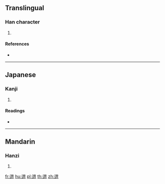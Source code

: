 {{character info/new}}
==Translingual==

===Han character===
{{Han char|rn=162|rad=辵|as=08|sn=12|four=|canj=XXYTA,YTA}}

# {{defn|Han|sort=辵08}}

====References====
* {{Han ref|kx=1259.110|dkj=38925|dj=1748.160|hdz=63848.010|uh=902A|ud=36906}}

----

==Japanese==

===Kanji===
{{ja-kanji|grade=|rs=辵08}}

# {{defn|lang=ja|sort=辵08}}

====Readings====
* {{ja-readings|on=[[さく]] (saku)|kun=[[まじる]] (majiru), [[みだれる]] (midareru), [[そむく]] (somuku)|nanori=}}

----

==Mandarin==

===Hanzi===
{{cmn-hanzi|pin=[[cuò]] ([[cuo4]]), [[dǎi]] ([[dai3]]), [[dì]] ([[di4]])|wg=ts'o<sup>4</sup>, tai<sup>3</sup>, ti<sup>4</sup>}}

# {{defn|lang=cmn|sort=辵08}}

[[fr:逪]]
[[hu:逪]]
[[pl:逪]]
[[th:逪]]
[[zh:逪]]